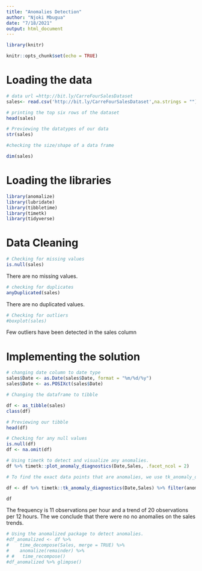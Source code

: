 ---
title: "Anomalies Detection"
author: "Njoki Mbugua"
date: "7/18/2021"
output: html_document
---
```{r}
library(knitr)
```

```{r setup, include=FALSE}
knitr::opts_chunk$set(echo = TRUE)
```
# Loading the data
```{r}
# data url =http://bit.ly/CarreFourSalesDataset
sales<- read.csv('http://bit.ly/CarreFourSalesDataset',na.strings = "")

```

```{r}
# printing the top six rows of the dataset
head(sales)
```

```{r}
# Previewing the datatypes of our data
str(sales)
```
```{r}
#checking the size/shape of a data frame

dim(sales)
```

# Loading the libraries
```{r}
library(anomalize)
library(lubridate)
library(tibbletime)
library(timetk)
library(tidyverse)
```
# Data Cleaning
```{r}
# Checking for missing values
is.null(sales)
```
There are no missing values.

```{r}
# checking for duplicates
anyDuplicated(sales)
```
There are no duplicated values.

```{r}
# Checking for outliers
#boxplot(sales)
```
Few outliers have been detected in the sales column

# Implementing the solution
```{r}
# changing date column to date type
sales$Date <- as.Date(sales$Date, format = "%m/%d/%y")
sales$Date <- as.POSIXct(sales$Date)
```

```{r}
# Changing the dataframe to tibble

df <- as_tibble(sales)
class(df)
```

```{r}
# Previewing our tibble
head(df)
```

```{r}
# Checking for any null values
is.null(df)
df <- na.omit(df) 
```

```{r}
# Using timetk to detect and visualize any anomalies.
df %>% timetk::plot_anomaly_diagnostics(Date,Sales, .facet_ncol = 2)
```

```{r}
# To find the exact data points that are anomalies, we use tk_anomaly_diagnostics() function.

df <- df %>% timetk::tk_anomaly_diagnostics(Date,Sales) %>% filter(anomaly=='Yes')

df
```
The frequency is 11 observations per hour and a trend of 20 observations per 12 hours. The we conclude that there were no no anomalies on the sales trends.
```{r}
# Using the anomalized package to detect anomalies.
#df_anomalized <- df %>%
#    time_decompose(Sales, merge = TRUE) %>%
#    anomalize(remainder) %>%
# #   time_recompose()
#df_anomalized %>% glimpse()
```

